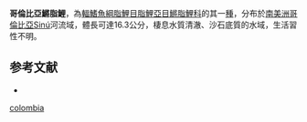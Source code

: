 {{Speciesbox
| status = NE
| status_system = IUCN3.1
| genus = Lebiasina
| species = colombia
| authority = [[Ardila_Rodríguez|Ardila Rodríguez]], 2008
| synonyms = 
}}
'''哥倫比亞鱂脂鯉'''，為[[輻鰭魚綱|輻鰭魚綱]][[脂鯉目|脂鯉目]][[脂鯉亞目|脂鯉亞目]][[鱂脂鯉科|鱂脂鯉科]]的其一[[種|種]]，分布於[[南美洲|南美洲]][[哥倫比亞|哥倫比亞]]Sinú河流域，體長可達16.3公分，棲息水質清澈、沙石底質的水域，生活習性不明。

==参考文献==
{{refbegin}}
*{{FishBase_species|genus=Lebiasina|species=colombia|year=2013|month=10}}
{{refend}}
{{Taxonbar|from=Q5539865}}

[[Category:鱂脂鯉屬|colombia]]